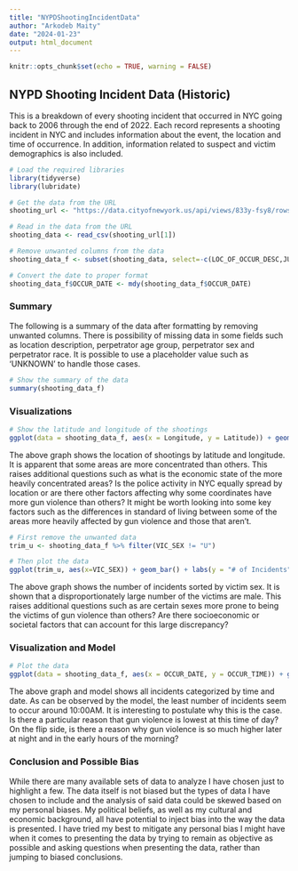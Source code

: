 ---
title: "NYPDShootingIncidentData"
author: "Arkodeb Maity"
date: "2024-01-23"
output: html_document
---

```{r setup, include=FALSE}
knitr::opts_chunk$set(echo = TRUE, warning = FALSE)
```

## NYPD Shooting Incident Data (Historic)

This is a breakdown of every shooting incident that occurred in NYC going back to 2006 through the end of 2022. Each record represents a shooting incident in NYC and includes information about the event, the location and time of occurrence. In addition, information related to suspect and victim demographics is also included.

```{r load_libraries}
# Load the required libraries
library(tidyverse)
library(lubridate)
```

```{r get_url}
# Get the data from the URL
shooting_url <- "https://data.cityofnewyork.us/api/views/833y-fsy8/rows.csv"
```

```{r read_data}
# Read in the data from the URL
shooting_data <- read_csv(shooting_url[1])
```

```{r remove_cols}
# Remove unwanted columns from the data
shooting_data_f <- subset(shooting_data, select=-c(LOC_OF_OCCUR_DESC,JURISDICTION_CODE,LOC_CLASSFCTN_DESC,STATISTICAL_MURDER_FLAG,X_COORD_CD,Y_COORD_CD))
```

```{r convert_date}
# Convert the date to proper format
shooting_data_f$OCCUR_DATE <- mdy(shooting_data_f$OCCUR_DATE)
```

### Summary

The following is a summary of the data after formatting by removing unwanted columns. There is possibility of missing data in some fields such as location description, perpetrator age group, perpetrator sex and perpetrator race. It is possible to use a placeholder value such as 'UNKNOWN' to handle those cases.

```{r show_summary, echo=FALSE}
# Show the summary of the data
summary(shooting_data_f)
```

### Visualizations

```{r show_location}
# Show the latitude and longitude of the shootings
ggplot(data = shooting_data_f, aes(x = Longitude, y = Latitude)) + geom_point() + ggtitle("GPS Location of Shootings")
```

The above graph shows the location of shootings by latitude and longitude. It is apparent that some areas are more concentrated than others. This raises additional questions such as what is the economic state of the more heavily concentrated areas? Is the police activity in NYC equally spread by location or are there other factors affecting why some coordinates have more gun violence than others? It might be worth looking into some key factors such as the differences in standard of living between some of the areas more heavily affected by gun violence and those that aren't.

```{r show_victim_sex}
# First remove the unwanted data
trim_u <- shooting_data_f %>% filter(VIC_SEX != "U")

# Then plot the data
ggplot(trim_u, aes(x=VIC_SEX)) + geom_bar() + labs(y = "# of Incidents", x = "Victim Sex")
```

The above graph shows the number of incidents sorted by victim sex. It is shown that a disproportionately large number of the victims are male. This raises additional questions such as are certain sexes more prone to being the victims of gun violence than others? Are there socioeconomic or societal factors that can account for this large discrepancy?

### Visualization and Model

```{r show_date_and_time}
# Plot the data
ggplot(data = shooting_data_f, aes(x = OCCUR_DATE, y = OCCUR_TIME)) + geom_point() + geom_hline(yintercept=35000, linetype="dashed", color = "red", linewidth=2) + labs(y = "Time of Incident", x = "Date")
```

The above graph and model shows all incidents categorized by time and date. As can be observed by the model, the least number of incidents seem to occur around 10:00AM. It is interesting to postulate why this is the case. Is there a particular reason that gun violence is lowest at this time of day? On the flip side, is there a reason why gun violence is so much higher later at night and in the early hours of the morning?

### Conclusion and Possible Bias

While there are many available sets of data to analyze I have chosen just to highlight a few. The data itself is not biased but the types of data I have chosen to include and the analysis of said data could be skewed based on my personal biases. My political beliefs, as well as my cultural and economic background, all have potential to inject bias into the way the data is presented. I have tried my best to mitigate any personal bias I might have when it comes to presenting the data by trying to remain as objective as possible and asking questions when presenting the data, rather than jumping to biased conclusions.
